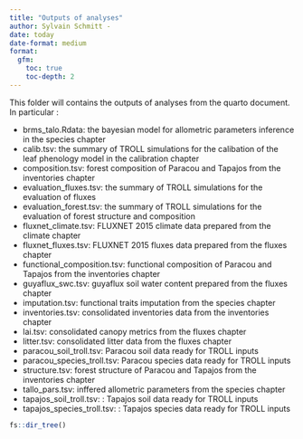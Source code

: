 ```yaml
---
title: "Outputs of analyses"
author: Sylvain Schmitt -
date: today
date-format: medium
format: 
  gfm:
    toc: true
    toc-depth: 2
---
```


This folder will contains the outputs of analyses from the quarto document. In particular :

-   brms_talo.Rdata: the bayesian model for allometric parameters inference in the species chapter
-   calib.tsv: the summary of TROLL simulations for the calibation of the leaf phenology model in the calibration chapter
-   composition.tsv: forest composition of Paracou and Tapajos from the inventories chapter
-   evaluation_fluxes.tsv: the summary of TROLL simulations for the evaluation of fluxes
-   evaluation_forest.tsv: the summary of TROLL simulations for the evaluation of forest structure and composition
-   fluxnet_climate.tsv: FLUXNET 2015 climate data prepared from the climate chapter
-   fluxnet_fluxes.tsv: FLUXNET 2015 fluxes data prepared from the fluxes chapter
-   functional_composition.tsv: functional composition of Paracou and Tapajos from the inventories chapter
-   guyaflux_swc.tsv: guyaflux soil water content prepared from the fluxes chapter
-   imputation.tsv: functional traits imputation from the species chapter
-   inventories.tsv: consolidated inventories data from the inventories chapter
-   lai.tsv: consolidated canopy metrics from the fluxes chapter
-   litter.tsv: consolidated litter data from the fluxes chapter
-   paracou_soil_troll.tsv: Paracou soil data ready for TROLL inputs
-   paracou_species_troll.tsv: Paracou species data ready for TROLL inputs
-   structure.tsv: forest structure of Paracou and Tapajos from the inventories chapter
-   tallo_pars.tsv: inffered allometric parameters from the species chapter
-   tapajos_soil_troll.tsv: : Tapajos soil data ready for TROLL inputs
-   tapajos_species_troll.tsv: : Tapajos species data ready for TROLL inputs

```r
fs::dir_tree()
```
